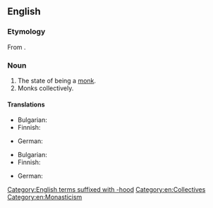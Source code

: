 ==English==

===Etymology===
From {{inh|en|enm|monkehode}}.

===Noun===
{{en-noun|-}}

# The state of being a [[monk]].
# Monks collectively.

====Translations====
{{trans-top|state of being a monk}}
* Bulgarian: {{t|bg|монашество|n}}
* Finnish: {{t+|fi|munkkius}}
{{trans-mid}}
* German: {{t|de|Mönchstum|n}}
{{trans-bottom}}

{{trans-top|monks collectively}}
* Bulgarian: {{t|bg|монашество|n}}
* Finnish: {{t+|fi|munkit|p}}
{{trans-mid}}
* German: {{t+|de|Mönche|m-p}}
{{trans-bottom}}

[[Category:English terms suffixed with -hood]]
[[Category:en:Collectives]]
[[Category:en:Monasticism]]